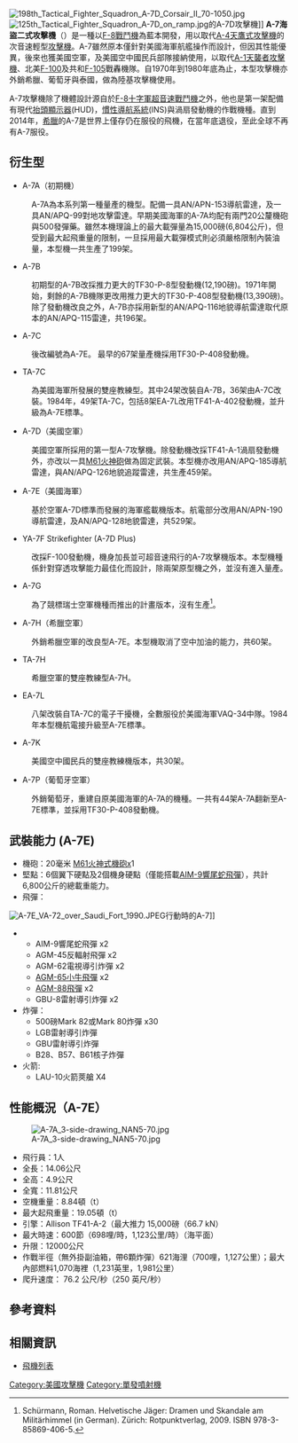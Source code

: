 {{noteTA
|1=zh-hans:毫米; zh-hk:毫米; zh-tw:毫米;
}}
{{Infobox Aircraft
 |name = A-7攻擊機
 |type = [[攻击机|攻擊機]]
 |manufacturer = [[Ling-Temco-Vought|Ling-Temco-Vought]]
 |image = Image:355th Tactical Fighter Squadron A-7D Corsair II 69-6212.jpg
 |caption =
 |designer =
 |first flight =1965年9月26日
 |introduced =1967年2月
 |retired = 1991年（[[美国空军|美國空軍]]）
 |number built =1,569架
 |status =
 |unit cost = 每架286萬[[美元|美金]]
 |primary user =[[美國海軍|美國海軍]]
 |more users = [[美国空军|美國空軍]]<br />[[希臘空軍|希臘空軍]]<br />[[葡萄牙空軍|葡萄牙空軍]]
 |developed from = [[F-8戰鬥機|F-8戰鬥機]]
}}
[[File:198th_Tactical_Fighter_Squadron_A-7D_Corsair_II_70-1050.jpg|thumb]]
[[File:125th_Tactical_Fighter_Squadron_A-7D_on_ramp.jpg|thumb]]{{Link-en|霍華德空軍基地|Howard Air Force Base}}的A-7D攻擊機]]
'''A-7海盜二式攻擊機'''（{{lang-en|A-7 Corsair II}}）是一種以[[F-8戰鬥機|F-8戰鬥機]]為藍本開發，用以取代[[A-4天鷹式攻擊機|A-4天鷹式攻擊機]]的次音速輕型[[攻击机|攻擊機]]。A-7雖然原本僅針對美國海軍航艦操作而設計，但因其性能優異，後來也獲美國空軍，及美國空中國民兵部隊接納使用，以取代[[A-1攻擊機|A-1天襲者攻擊機]]、北美[[F-100|F-100]]及共和[[F-105|F-105]]戰轟機隊。自1970年到1980年底為止，本型攻擊機亦外銷希臘、葡萄牙與泰國，做為陸基攻擊機使用。

A-7攻擊機除了機體設計源自於[[F-8戰鬥機|F-8十字軍超音速戰鬥機]]之外，他也是第一架配備有現代[[抬頭顯示器|抬頭顯示器]](HUD)，[[慣性導航系統|慣性導航系統]](INS)與渦扇發動機的作戰機種。直到2014年，[[希臘|希臘]]的A-7是世界上僅存仍在服役的飛機，在當年底退役，至此全球不再有A-7服役。

== 衍生型 ==
*A-7A（初期機）
: A-7A為本系列第一種量產的機型。配備一具AN/APN-153導航雷達，及一具AN/APQ-99對地攻擊雷達。早期美國海軍的A-7A均配有兩門20公釐機砲與500發彈藥。雖然本機理論上的最大載彈量為15,000磅(6,804公斤)，但受到最大起飛重量的限制，一旦採用最大載彈模式則必須嚴格限制內裝油量，本型機一共生產了199架。

*A-7B
: 初期型的A-7B改採推力更大的TF30-P-8型發動機(12,190磅)。1971年開始，剩餘的A-7B機隊更改用推力更大的TF30-P-408型發動機(13,390磅)。除了發動機改良之外，A-7B亦採用新型的AN/APQ-116地貌導航雷達取代原本的AN/APQ-115雷達，共196架。

*A-7C
: 後改編號為A-7E。 最早的67架量產機採用TF30-P-408發動機。

*TA-7C
: 為美國海軍所發展的雙座教練型。其中24架改裝自A-7B，36架由A-7C改裝。1984年，49架TA-7C，包括8架EA-7L改用TF41-A-402發動機，並升級為A-7E標準。

*A-7D（美國空軍）
: 美國空軍所採用的第一型A-7攻擊機。除發動機改採TF41-A-1渦扇發動機外，亦改以一具[[M61火神式機砲|M61火神砲]]做為固定武裝。本型機亦改用AN/APQ-185導航雷達，與AN/APQ-126地貌追蹤雷達，共生產459架。

*A-7E（美國海軍）
: 基於空軍A-7D標準而發展的海軍艦載機版本。航電部分改用AN/APN-190導航雷達，及AN/APQ-128地貌雷達，共529架。

*YA-7F Strikefighter (A-7D Plus)
: 改採F-100發動機，機身加長並可超音速飛行的A-7攻擊機版本。本型機種係針對穿透攻擊能力最佳化而設計，除兩架原型機之外，並沒有進入量產。

*A-7G
: 為了競標瑞士空軍機種而推出的計畫版本，沒有生產<ref>Schürmann, Roman. Helvetische Jäger: Dramen und Skandale am Militärhimmel (in German). Zürich: Rotpunktverlag, 2009. ISBN 978-3-85869-406-5.</ref>。

*A-7H（希臘空軍）
: 外銷希臘空軍的改良型A-7E。本型機取消了空中加油的能力，共60架。

*TA-7H
: 希臘空軍的雙座教練型A-7H。

*EA-7L
: 八架改裝自TA-7C的電子干擾機，全數服役於美國海軍VAQ-34中隊。1984年本型機航電接升級至A-7E標準。

*A-7K
: 美國空中國民兵的雙座教練機版本，共30架。

*A-7P（葡萄牙空軍）
: 外銷葡萄牙，重建自原美國海軍的A-7A的機種。一共有44架A-7A翻新至A-7E標準，並採用TF30-P-408發動機。

== 武裝能力 (A-7E) ==
*機砲：20毫米 [[M61火神式機砲|M61火神式機砲]]x1
*堅點：6個翼下硬點及2個機身硬點（僅能搭載[[AIM-9響尾蛇飛彈|AIM-9響尾蛇飛彈]]），共計6,800公斤的總載重能力。
*飛彈：
[[File:A-7E_VA-72_over_Saudi_Fort_1990.JPEG|thumb]]行動時的A-7]]
**AIM-9響尾蛇飛彈 x2
**AGM-45反輻射飛彈 x2
**AGM-62電視導引炸彈 x2
**[[AGM-65小牛飛彈|AGM-65小牛飛彈]] x2
**[[AGM-88飛彈|AGM-88飛彈]] x2
**GBU-8雷射導引炸彈 x2
*炸彈：
**500磅Mark 82或Mark 80炸彈 x30
**LGB雷射導引炸彈
**GBU雷射導引炸彈
**B28、B57、B61核子炸彈 
*火箭:
**LAU-10火箭莢艙 X4

== 性能概況（A-7E） ==
[[File:A-7A_3-side-drawing_NAN5-70.jpg|thumb]]
*飛行員：1人
*全長：14.06公尺
*全高：4.9公尺
*全寬：11.81公尺
*空機重量：8.84頓（t）
*最大起飛重量：19.05頓（t）
*引擎：Allison TF41-A-2（最大推力 15,000磅（66.7 kN）
*最大時速：600節（698哩/時，1,123公里/時）（海平面）
*升限：12000公尺
*作戰半徑（無外掛副油箱，帶6顆炸彈）621海浬（700哩，1,127公里）；最大內部燃料1,070海裡（1,231英里，1,981公里）
*爬升速度： 76.2 公尺/秒（250 英尺/秒）

== 參考資料 ==
<references />
== 相關資訊 ==
{{commons|A-7 Corsair}}
* [[飛機列表|飛機列表]]

{{Authority control}}

[[Category:美國攻擊機|Category:美國攻擊機]]
[[Category:單發噴射機|Category:單發噴射機]]